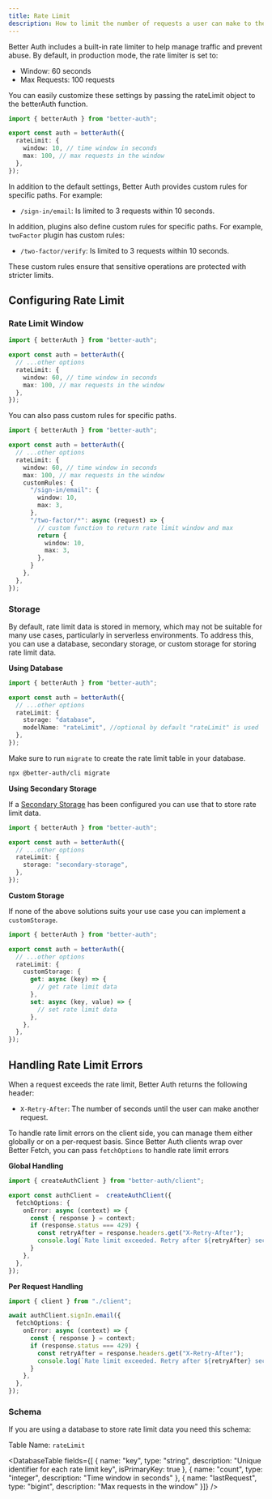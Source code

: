 ```yaml
---
title: Rate Limit
description: How to limit the number of requests a user can make to the server in a given time period.
---
```


Better Auth includes a built-in rate limiter to help manage traffic and prevent abuse. By default, in production mode, the rate limiter is set to:

- Window: 60 seconds
- Max Requests: 100 requests

You can easily customize these settings by passing the rateLimit object to the betterAuth function.

```ts title="auth.ts"
import { betterAuth } from "better-auth";

export const auth = betterAuth({
  rateLimit: {
    window: 10, // time window in seconds
    max: 100, // max requests in the window
  },
});
```

In addition to the default settings, Better Auth provides custom rules for specific paths. For example:
- `/sign-in/email`: Is limited to 3 requests within 10 seconds.

In addition, plugins also define custom rules for specific paths. For example, `twoFactor` plugin has custom rules:
- `/two-factor/verify`: Is limited to 3 requests within 10 seconds.

These custom rules ensure that sensitive operations are protected with stricter limits.

## Configuring Rate Limit

### Rate Limit Window

```ts title="auth.ts"
import { betterAuth } from "better-auth";

export const auth = betterAuth({
  // ...other options
  rateLimit: {
    window: 60, // time window in seconds
    max: 100, // max requests in the window
  },
});
```

You can also pass custom rules for specific paths.

```ts title="auth.ts"
import { betterAuth } from "better-auth";

export const auth = betterAuth({
  // ...other options
  rateLimit: {
    window: 60, // time window in seconds
    max: 100, // max requests in the window
    customRules: {
      "/sign-in/email": {
        window: 10,
        max: 3,
      },
      "/two-factor/*": async (request) => {
        // custom function to return rate limit window and max
        return {
          window: 10,
          max: 3,
        },
      }
    },
  },
});
```

### Storage

By default, rate limit data is stored in memory, which may not be suitable for many use cases, particularly in serverless environments. To address this, you can use a database, secondary storage, or custom storage for storing rate limit data.

**Using Database**

```ts title="auth.ts"
import { betterAuth } from "better-auth";

export const auth = betterAuth({
  // ...other options
  rateLimit: {
    storage: "database",
    modelName: "rateLimit", //optional by default "rateLimit" is used
  },
});
```

Make sure to run `migrate` to create the rate limit table in your database.

```bash
npx @better-auth/cli migrate
```

**Using Secondary Storage**

If a [Secondary Storage](/docs/concepts/database#secondary-storage) has been configured you can use that to store rate limit data.

```ts title="auth.ts"
import { betterAuth } from "better-auth";

export const auth = betterAuth({
  // ...other options
  rateLimit: {
    storage: "secondary-storage",
  },
});
```

**Custom Storage**

If none of the above solutions suits your use case you can implement a `customStorage`.

```ts title="auth.ts"
import { betterAuth } from "better-auth";

export const auth = betterAuth({
  // ...other options
  rateLimit: {
    customStorage: {
      get: async (key) => {
        // get rate limit data
      },
      set: async (key, value) => {
        // set rate limit data
      },
    },
  },
});
```

## Handling Rate Limit Errors

When a request exceeds the rate limit, Better Auth returns the following header:

- `X-Retry-After`: The number of seconds until the user can make another request.

To handle rate limit errors on the client side, you can manage them either globally or on a per-request basis. Since Better Auth clients wrap over Better Fetch, you can pass `fetchOptions` to handle rate limit errors

**Global Handling**

```ts title="auth-client.ts"
import { createAuthClient } from "better-auth/client";

export const authClient =  createAuthClient({
  fetchOptions: {
    onError: async (context) => {
      const { response } = context;
      if (response.status === 429) {
        const retryAfter = response.headers.get("X-Retry-After");
        console.log(`Rate limit exceeded. Retry after ${retryAfter} seconds`);
      }
    },
  },
});
```


**Per Request Handling**

```ts title="auth-client.ts"
import { client } from "./client";

await authClient.signIn.email({
  fetchOptions: {
    onError: async (context) => {
      const { response } = context;
      if (response.status === 429) {
        const retryAfter = response.headers.get("X-Retry-After");
        console.log(`Rate limit exceeded. Retry after ${retryAfter} seconds`);
      }
    },
  },
});
```

### Schema

If you are using a database to store rate limit data you need this schema:

Table Name: `rateLimit`

<DatabaseTable
    fields={[
        {
        name: "key",
        type: "string",
        description: "Unique identifier for each rate limit key",
        isPrimaryKey: true
        },
        {
        name: "count",
        type: "integer",
        description: "Time window in seconds"
        },
        {
        name: "lastRequest",
        type: "bigint",
        description: "Max requests in the window"
        }]}
    />
